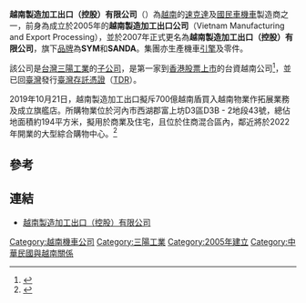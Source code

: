 {{Infobox Company 
|company_name=越南製造加工出口（控股）有限公司
|company_name_en=Vietnam Manufacturing and Export<br>Processing (Holdings) Limited
|company_logo=
|company_type=[[上市公司|上市公司]]
|company_slogan=
|market_information={{hkex|422}}（2007年12月20日上市）<br>{{twse|9110}}
|abbreviated_name=VMEPH
|foundation=2005年
|location=香港九龍九龍灣臨興街32號美羅中心1期11樓1109室
|zip_code=香港無郵政編號
|area_served=
|telephone_no=+852 2562-1692
|key_people=主席：周根源<br>行政總裁：陳邦雄
|industry=
|products=
|services=
|capital=
|revenue=
|operating_income=
|profit=
|total_asset=
|net_asset=
|market_value=
|num_employees=
|P/E ratio=
|earnings per share=
|Net asset value=
|accounting_period=12月31日
|parent=[[三陽工業|三陽工業]]
|major_shareholder=
|divisions=
|subsid=
|homepage=http://www.vmeph.com/
|footnotes=
|width=
}}

'''越南製造加工出口（控股）有限公司'''（'''{{lang-en|Vietnam Manufacturing and Export Processing (Holdings) Limited}}'''）為[[越南|越南]]的[[速克達|速克達]]及[[國民車|國民車]][[機車|機車]]製造商之一，前身為成立於2005年的'''越南製造加工出口公司'''（Vietnam Manufacturing and Export Processing），並於2007年正式更名為'''越南製造加工出口（控股）有限公司'''，旗下[[品牌|品牌]]為'''SYM'''和'''SANDA'''。集團亦生產機車[[引擎|引擎]]及零件。

該公司是[[台灣|台灣]][[三陽工業|三陽工業]]的[[子公司|子公司]]，是第一家到[[香港|香港]][[股票上市|股票上市]]的台資越南公司<ref>{{Cite web |url=http://hk.epochtimes.com/7/11/30/55795.htm |title=首家台資越南企業12月香港招股 |accessdate=2008-03-08 |archive-date=2008-02-09 |archive-url=https://web.archive.org/web/20080209224405/http://hk.epochtimes.com/7/11/30/55795.htm |dead-url=no }}</ref>，並已回[[臺灣|臺灣]]發行[[臺灣存託憑證|臺灣存託憑證]]（[[TDR|TDR]]）。

2019年10月21日，越南製造加工出口擬斥700億越南盾買入越南物業作拓展業務及成立旗艦店。所購物業位於河內市西湖郡富上坊D3區D3B - 2地段43號，總佔地面積約194平方米，擬用於商業及住宅，且位於住商混合區內，鄰近將於2022年開業的大型綜合購物中心。<ref>{{Cite web|title=越南製造（００４２２）斥資２３６６萬元買越南物業 - 經濟通 ET Net|url=http://www.etnet.com.hk/www/tc/news/categorized_news_detail.php?newsid=ETN291021951&page=1&category=company|accessdate=2019-10-21|work=www.etnet.com.hk}}</ref>

==參考==
<references />

==連結==
*[http://www.vmeph.com/ 越南製造加工出口（控股）有限公司] {{Wayback|url=http://www.vmeph.com/ |date=20081025084928 }}

{{臺灣與越南關係}}

[[Category:越南機車公司|Category:越南機車公司]]
[[Category:三陽工業|Category:三陽工業]]
[[Category:2005年建立|Category:2005年建立]]
[[Category:中華民國與越南關係|Category:中華民國與越南關係]]